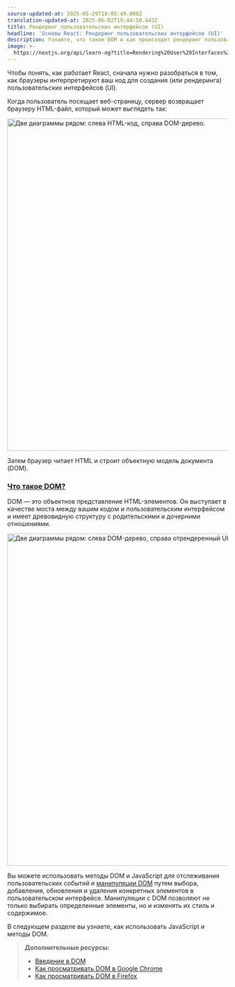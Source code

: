 ```yaml
---
source-updated-at: 2025-05-29T18:05:49.000Z
translation-updated-at: 2025-06-02T19:44:50.643Z
title: Рендеринг пользовательских интерфейсов (UI)
headline: 'Основы React: Рендеринг пользовательских интерфейсов (UI)'
description: Узнайте, что такое DOM и как происходит рендеринг пользовательских интерфейсов.
image: >-
  https://nextjs.org/api/learn-og?title=Rendering%20User%20Interfaces%20(UI)&amp;chapter=2
---
```


Чтобы понять, как работает React, сначала нужно разобраться в том, как браузеры интерпретируют ваш код для создания (или рендеринга) пользовательских интерфейсов (UI).

Когда пользователь посещает веб-страницу, сервер возвращает браузеру HTML-файл, который может выглядеть так:

<Image
  alt="Две диаграммы рядом: слева HTML-код, справа DOM-дерево."
  srcLight="https://h8DxKfmAPhn8O0p3.public.blob.vercel-storage.com/learn/light/learn-html-and-dom.png"
  srcDark="https://h8DxKfmAPhn8O0p3.public.blob.vercel-storage.com/learn/dark/learn-html-and-dom.png"
  width="1600"
  height="759"
/>

Затем браузер читает HTML и строит объектную модель документа (DOM).

### [Что такое DOM?](#what-is-the-dom)

DOM — это объектное представление HTML-элементов. Он выступает в качестве моста между вашим кодом и пользовательским интерфейсом и имеет древовидную структуру с родительскими и дочерними отношениями.

<Image
  alt="Две диаграммы рядом: слева DOM-дерево, справа отрендеренный UI."
  srcLight="https://h8DxKfmAPhn8O0p3.public.blob.vercel-storage.com/learn/light/learn-dom-and-ui.png"
  srcDark="https://h8DxKfmAPhn8O0p3.public.blob.vercel-storage.com/learn/dark/learn-dom-and-ui.png"
  width="1600"
  height="759"
/>

Вы можете использовать методы DOM и JavaScript для отслеживания пользовательских событий и [манипуляции DOM](https://developer.mozilla.org/docs/Learn/JavaScript/Client-side_web_APIs/Manipulating_documents) путем выбора, добавления, обновления и удаления конкретных элементов в пользовательском интерфейсе. Манипуляции с DOM позволяют не только выбирать определенные элементы, но и изменять их стиль и содержимое.

В следующем разделе вы узнаете, как использовать JavaScript и методы DOM.

> **Дополнительные ресурсы:**
> 
> *   [Введение в DOM](https://developer.mozilla.org/docs/Web/API/Document_Object_Model/Introduction)
> *   [Как просматривать DOM в Google Chrome](https://developer.chrome.com/docs/devtools/dom/)
> *   [Как просматривать DOM в Firefox](https://firefox-source-docs.mozilla.org/devtools-user/debugger/how_to/highlight_and_inspect_dom_nodes/index.html)